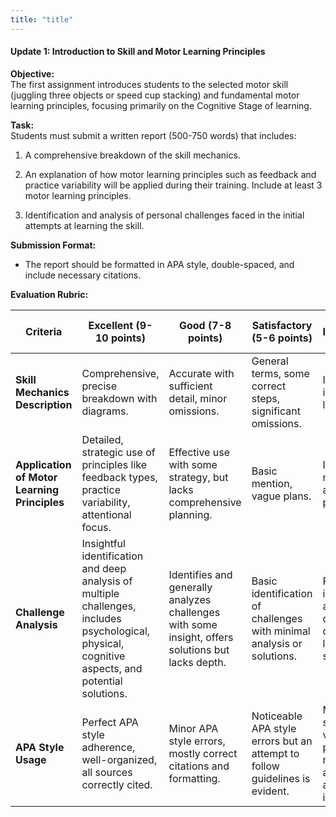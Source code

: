```yaml
---
title: "title"
---
```


#### **Update 1: Introduction to Skill and Motor Learning Principles**

**Objective:**\
The first assignment introduces students to the selected motor skill (juggling three objects or speed cup stacking) and fundamental motor learning principles, focusing primarily on the Cognitive Stage of learning.

**Task:**\
Students must submit a written report (500-750 words) that includes:

1.  A comprehensive breakdown of the skill mechanics.

2.  An explanation of how motor learning principles such as feedback and practice variability will be applied during their training. Include at least 3 motor learning principles.

3.  Identification and analysis of personal challenges faced in the initial attempts at learning the skill.

**Submission Format:**

-   The report should be formatted in APA style, double-spaced, and include necessary citations.

**Evaluation Rubric:**

| **Criteria**                                 | **Excellent (9-10 points)**                                                                                                                       | **Good (7-8 points)**                                                                             | **Satisfactory (5-6 points)**                                               | **Needs Improvement (0-4 points)**                                   |
|--------------|-------------------|--------------|--------------|--------------|
| **Skill Mechanics Description**              | Comprehensive, precise breakdown with diagrams.                                                                                                   | Accurate with sufficient detail, minor omissions.                                                 | General terms, some correct steps, significant omissions.                   | Incomplete, inaccurate, lacks clarity.                               |
| **Application of Motor Learning Principles** | Detailed, strategic use of principles like feedback types, practice variability, attentional focus.                                               | Effective use with some strategy, but lacks comprehensive planning.                               | Basic mention, vague plans.                                                 | Incorrect or no application of principles.                           |
| **Challenge Analysis**                       | Insightful identification and deep analysis of multiple challenges, includes psychological, physical, cognitive aspects, and potential solutions. | Identifies and generally analyzes challenges with some insight, offers solutions but lacks depth. | Basic identification of challenges with minimal analysis or solutions.      | Poor identification and analysis of challenges, lacks solutions.     |
| **APA Style Usage**                          | Perfect APA style adherence, well-organized, all sources correctly cited.                                                                         | Minor APA style errors, mostly correct citations and formatting.                                  | Noticeable APA style errors but an attempt to follow guidelines is evident. | Major APA style violations, poor readability and academic integrity. |
